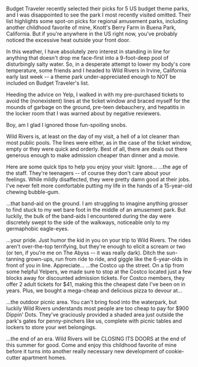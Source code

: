 Budget Traveler recently selected their picks for 5 US budget theme parks, and I was disappointed to see the park I most recently visited omitted.
Their list highlights some spot-on picks for regional amusement parks, including another childhood favorite of mine, Knott's Berry Farm in Buena Park, California. But if you're anywhere in the US right now, you've probably noticed the excessive heat outside your front door.

In this weather, I have absolutely zero interest in standing in line for anything that doesn't drop me face-first into a 9-foot-deep pool of disturbingly salty water. So, in a desperate attempt to lower my body's core temperature, some friends and I headed to Wild Rivers in Irvine, California early last week -- a theme park under-appreciated enough to NOT be included on Budget Traveler's list.

Heeding the advice on Yelp, I walked in with my pre-purchased tickets to avoid the (nonexistent) lines at the ticket window and braced myself for the mounds of garbage on the ground, pre-teen debauchery, and hepatitis in the locker room that I was warned about by negative reviewers.

Boy, am I glad I ignored those fun-spoiling snobs.

Wild Rivers is, at least on the day of my visit, a hell of a lot cleaner than most public pools. The lines were either, as in the case of the ticket window, empty or they were quick and orderly. Best of all, there are deals out there generous enough to make admission cheaper than dinner and a movie.

Here are some quick tips to help you enjoy your visit:
Ignore…
…the age of the staff. They're teenagers -- of course they don't care about your feelings. While mildly disaffected, they were pretty damn good at their jobs. I've never felt more comfortable putting my life in the hands of a 15-year-old chewing bubble-gum.

...that band-aid on the ground. I am struggling to imagine anything grosser to find stuck to my wet bare foot in the middle of an amusement park. But luckily, the bulk of the band-aids I encountered during the day were discretely swept to the side of the walkways, noticeable only to my germaphobic eagle-eyes.

...your pride. Just humor the kid in you on your trip to Wild Rivers. The rides aren't over-the-top terrifying, but they're enough to elicit a scream or two (or ten, if you're me on The Abyss -- it was really dark). Ditch the sun-tanning grown-ups, run from ride to ride, and giggle like the 6-year-olds in front of you in line.
Appreciate...
...the Costco up the street. On a tip from some helpful Yelpers, we made sure to stop at the Costco located just a few blocks away for discounted admission tickets. For Costco members, they offer 2 adult tickets for $41, making this the cheapest date I've been on in years. Plus, we bought a mega-cheap and delicious pizza to devour at...

...the outdoor picnic area. You can't bring food into the waterpark, but luckily Wild Rivers understands most people are too cheap to pay for $900 Dippin' Dots. They've graciously provided a shaded area just outside the park's gates for penny-pinchers like us, complete with picnic tables and lockers to store your wet belongings.

...the end of an era. Wild Rivers will be CLOSING ITS DOORS at the end of this summer for good. Come and enjoy this childhood favorite of mine before it turns into another really necessary new development of cookie-cutter apartment homes.